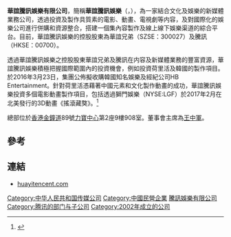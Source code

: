 '''華誼騰訊娛樂有限公司'''，簡稱'''華誼騰訊娛樂'''（{{lang-en|Huayi Tencent Entertainment Company Limited}}，{{hkex|0419}}），為一家結合文化及娛樂的新媒體業務公司，透過投資及製作具質素的電影、動畫、電視劇等内容，及對國際化的娛樂公司進行併購和資源整合，搭建一個集內容製作及線上線下娛樂渠道的綜合平台。目前，華誼騰訊娛樂的控股股東為華誼兄弟（SZSE：300027）及騰訊（HKSE：00700）。

透過華誼騰訊娛樂之控股股東華誼兄弟及騰訊在内容及新媒體業務的豐富資源，華誼騰訊娛樂積極把握國際範圍內的投資機會，例如投資荷里活及韓國的製作項目。於2016年3月23日，集團公佈擬收購韓國知名娛樂及經紀公司HB Entertainment。針對荷里活憑藉著中國元素和文化製作動畫的成功，華誼騰訊娛樂投資多個電影動畫製作項目，包括透過獅門娛樂（NYSE:LGF）於2017年2月在北美發行的3D動畫《搖滾藏獒》。<ref>{{Cite web |url=http://www.huayitencent.com/group-profile-tc/ |title=存档副本 |access-date=2017-10-13 |archive-url=https://web.archive.org/web/20171013224454/http://www.huayitencent.com/group-profile-tc/ |archive-date=2017-10-13 |dead-url=yes }}</ref>

總部位於[[香港|香港]][[金鐘道|金鐘道]]89號[[力寶中心|力寶中心]]第2座9樓908室。董事會主席為[[王中軍|王中軍]]。

==參考==
{{reflist}}

==連結==
*[http://www.huayitencent.com/ huayitencent.com] {{Wayback|url=http://www.huayitencent.com/ |date=20200627032502 }}

[[Category:中华人民共和国传媒公司|Category:中华人民共和国传媒公司]]
[[Category:中國民營企業|Category:中國民營企業]]
[[Category:華誼兄弟子公司|騰訊娛樂有限公司]]
[[Category:腾讯的部门与子公司|Category:腾讯的部门与子公司]]
[[Category:2002年成立的公司|Category:2002年成立的公司]]